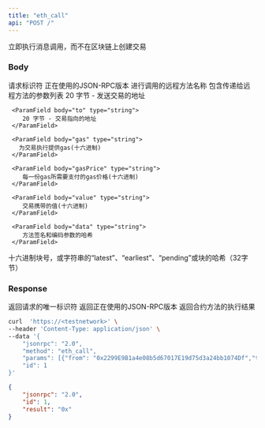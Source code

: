 ```yaml
---
title: "eth_call"
api: "POST /"
---
```


立即执行消息调用，而不在区块链上创建交易


### Body

<ParamField body="id" type="number" placeholder="1">
  请求标识符
</ParamField>

<ParamField body="jsonrpc" type="string" placeholder="2.0">
  正在使用的JSON-RPC版本
</ParamField>

<ParamField body="method" type="string" placeholder="eth_call">
  进行调用的远程方法名称
</ParamField>

<ParamField body="params" type="array">
  包含传递给远程方法的参数列表

  <Expandable title="TRANSACTION CALL ARGS">
     <ParamField body="from" type="string">
        20 字节 - 发送交易的地址
     </ParamField>

     <ParamField body="to" type="string">
        20 字节 - 交易指向的地址
     </ParamField>

     <ParamField body="gas" type="string">
       为交易执行提供gas(十六进制)
     </ParamField>

     <ParamField body="gasPrice" type="string">
        每一份gas所需要支付的gas价格(十六进制)
     </ParamField>

     <ParamField body="value" type="string">
        交易携带的值(十六进制)
     </ParamField>

     <ParamField body="data" type="string">
        方法签名和编码参数的哈希
     </ParamField>

  </Expandable>

   <Expandable title="Block">
        <ParamField body="Block" type="string">
        十六进制块号，或字符串的“latest”、“earliest”、“pending”或块的哈希（32字节）
     </ParamField>
   </Expandable>
</ParamField>

### Response

<ResponseField name="id" type="number">
  返回请求的唯一标识符
</ResponseField>

<ResponseField name="jsonrpc" type="string">
  返回正在使用的JSON-RPC版本
</ResponseField>

<ResponseField name="Return VALUE" type="string">
  返回合约方法的执行结果
</ResponseField>

<RequestExample>

```bash Example Request
curl  'https://<testnetwork>' \
--header 'Content-Type: application/json' \
--data '{
    "jsonrpc": "2.0",
    "method": "eth_call",
    "params": [{"from": "0x2299E9B1a4e08b5d67017E19d75d3a24bb1074Df","to": "0xc7f999b83af6df9e67d0a37ee7e900bf38b3d013","value": "0x5f5e100"}, "latest"],
    "id": 1
}'
```

</RequestExample>

<ResponseExample>

```json Response
{
    "jsonrpc": "2.0",
    "id": 1,
    "result": "0x"
}
```

</ResponseExample>   